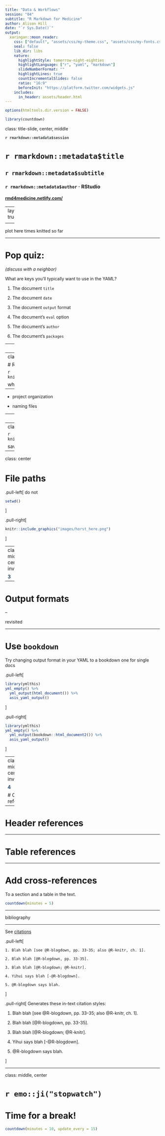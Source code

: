 ```yaml
---
title: "Data & Workflows"
session: "04"
subtitle: "R Markdown for Medicine"
author: Alison Hill
date: "`r Sys.Date()`"
output:
  xaringan::moon_reader:
    css: ["default", "assets/css/my-theme.css", "assets/css/my-fonts.css"]
    seal: false 
    lib_dir: libs
    nature:
      highlightStyle: tomorrow-night-eighties
      highlightLanguage: ["r", "yaml", "markdown"]
      slideNumberFormat: "" 
      highlightLines: true
      countIncrementalSlides: false
      ratio: "16:9"
      beforeInit: "https://platform.twitter.com/widgets.js"
    includes:
      in_header: assets/header.html  
---
```


```r
options(htmltools.dir.version = FALSE)
```

```r
library(countdown)
```


class: title-slide, center, middle

<span class="fa-stack fa-4x">
  <i class="fa fa-circle fa-stack-2x" style="color: #ffffffcc;"></i>
  <strong class="fa-stack-1x" style="color:#3b4245;">`r rmarkdown::metadata$session`</strong>
</span> 

# `r rmarkdown::metadata$title`

## `r rmarkdown::metadata$subtitle`

### `r rmarkdown::metadata$author` &#183; RStudio

#### [rmd4medicine.netlify.com/](https://rmd4medicine.netlify.com/)

---
layout: true

<div class="my-footer"><span>https://rstd.io/rmd4medicine-cloud</span></div>

---

plot here times knitted so far

---

# Pop quiz: 

_(discuss with a neighbor)_

What are keys you'll typically want to use in the YAML?

1. The document `title`

1. The document `date`

1. The document `output` format

1. The document's `eval` option

1. The document's `author`

1. The document's `packages`

---
class: middle, center, inverse

<span class="fa-stack fa-4x">
  <i class="fa fa-circle fa-stack-2x" style="color: #fff;"></i>
  <strong class="fa-stack-1x" style="color:#2f5275;">1</strong>
</span> 

# Projects


---
class: center

# R projects

```r
knitr::include_graphics("images/rproj.png")
```

what do they do??

---

- project organization 

- naming files


---
class: middle, center, inverse

<span class="fa-stack fa-4x">
  <i class="fa fa-circle fa-stack-2x" style="color: #fff;"></i>
  <strong class="fa-stack-1x" style="color:#2f5275;">2</strong>
</span> 

# External files

---
class: center

```r
knitr::include_graphics("images/Data.jpg")
```

save a local copy, keep raw data raw

---
class: center

# File paths

.pull-left[
do not

```r
setwd()
```

]

.pull-right[
```r
knitr::include_graphics("images/horst_here.png")
```
]



---
class: middle, center, inverse

<span class="fa-stack fa-4x">
  <i class="fa fa-circle fa-stack-2x" style="color: #fff;"></i>
  <strong class="fa-stack-1x" style="color:#2f5275;">3</strong>
</span> 

--

# Output formats

--

revisited

---

# Use `bookdown`

Try changing output format in your YAML to a bookdown one for single docs

.pull-left[

```r
library(ymlthis)
yml_empty() %>% 
  yml_output(html_document()) %>% 
  asis_yaml_output()
```

]

.pull-right[

```r
library(ymlthis)
yml_empty() %>% 
  yml_output(bookdown::html_document2()) %>% 
  asis_yaml_output()
```

]


---
class: middle, center, inverse

<span class="fa-stack fa-4x">
  <i class="fa fa-circle fa-stack-2x" style="color: #fff;"></i>
  <strong class="fa-stack-1x" style="color:#2f5275;">4</strong>
</span> 

# Cross-references

---

# Header references



---

# Table references

---

# Add cross-references

To a section and a table in the text.

```r
countdown(minutes = 5)
```

---

bibliography

---


See [citations](http://rmarkdown.rstudio.com/authoring_bibliographies_and_citations.html#citations)

.pull-left[

    1. Blah blah [see @R-blogdown, pp. 33-35; also @R-knitr, ch. 1].

    2. Blah blah [@R-blogdown, pp. 33-35].

    3. Blah blah [@R-blogdown; @R-knitr].

    4. Yihui says blah [-@R-blogdown].

    5. @R-blogdown says blah.
]

.pull-right[
Generates these in-text citation styles:

1. Blah blah [see @R-blogdown, pp. 33-35; also @R-knitr, ch. 1].

2. Blah blah [@R-blogdown, pp. 33-35].

3. Blah blah [@R-blogdown; @R-knitr].

4. Yihui says blah [-@R-blogdown].

5. @R-blogdown says blah.

]

---
class: middle, center

# `r emo::ji("stopwatch")`

# Time for a break!

```r
countdown(minutes = 10, update_every = 15)
```
